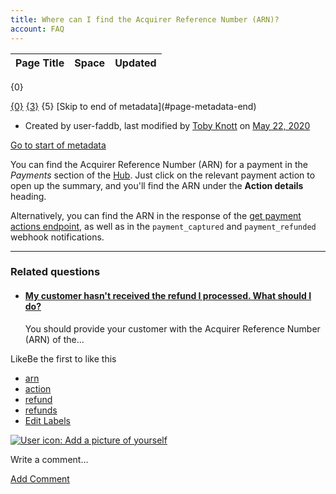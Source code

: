 ```yaml
---
title: Where can I find the Acquirer Reference Number (ARN)?
account: FAQ 
---
```


<table class="aui"> <thead> <tr class="header"> <th class="search-result-title">Page Title</th> <th class="search-result-space">Space</th> <th class="search-result-date">Updated</th> </tr> </thead> </table> <p class="search-result-count">{0}</p> <tr class="search-result"> <td class="search-result-title"><a href="{1}" class="content-type-{2}"><span>{0}</span></a></td> <td class="search-result-space"><a class="space" href="/display/{4}/" title="{3}">{3}</a></td> <td class="search-result-date"><span class="date" title="{6}">{5}</span></td> </tr> [Skip to end of metadata](#page-metadata-end)

*   Created by user-faddb, last modified by [Toby Knott](    /display/~toby.knott
    ) on [May 22, 2020](/pages/diffpagesbyversion.action?pageId=721090&selectedPageVersions=2&selectedPageVersions=3 "Show changes")

[Go to start of metadata](#page-metadata-start)

You can find the Acquirer Reference Number (ARN) for a payment in the _Payments_ section of the [Hub](https://hub.checkout.com). Just click on the relevant payment action to open up the summary, and you'll find the ARN under the **Action details** heading.

Alternatively, you can find the ARN in the response of the [get payment actions endpoint](/display/DOCS/Get+payment+actions), as well as in the `payment_captured` and `payment_refunded` webhook notifications.

* * *

### Related questions

*   #### [My customer hasn't received the refund I processed. What should I do?](/pages/viewpage.action?pageId=721081)
    
    You should provide your customer with the Acquirer Reference Number (ARN) of the...

LikeBe the first to like this

*   [arn](/label/FAQ/arn)
*   [action](/label/FAQ/action)
*   [refund](/label/FAQ/refund)
*   [refunds](/label/FAQ/refunds)
*   [Edit Labels](# "Edit Labels (Type 'l')")

[![User icon: Add a picture of yourself](/s/en_GB/7901/abf7b35644d5a5d1d7e4b0969a83e8eb2b569fb5/_/images/icons/profilepics/add_profile_pic.svg)](/users/profile/editmyprofilepicture.action)

Write a comment…

[Add Comment](/pages/viewpage.action?pageId=721090&showComments=true&showCommentArea=true#addcomment)
